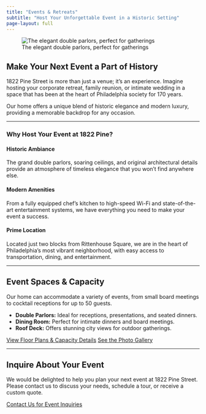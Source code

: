 ```yaml
---
title: "Events & Retreats"
subtitle: "Host Your Unforgettable Event in a Historic Setting"
page-layout: full
---
```


::: {.hero-full}
![The elegant double parlors, perfect for gatherings](images/property/DSC00090.jpg){.hero-image}
:::

## Make Your Next Event a Part of History

1822 Pine Street is more than just a venue; it's an experience. Imagine hosting your corporate retreat, family reunion, or intimate wedding in a space that has been at the heart of Philadelphia society for 170 years.

Our home offers a unique blend of historic elegance and modern luxury, providing a memorable backdrop for any occasion.

---

### Why Host Your Event at 1822 Pine?

::: {.feature-grid}
::: {.feature-card}
#### Historic Ambiance
The grand double parlors, soaring ceilings, and original architectural details provide an atmosphere of timeless elegance that you won't find anywhere else.
:::

::: {.feature-card}
#### Modern Amenities
From a fully equipped chef's kitchen to high-speed Wi-Fi and state-of-the-art entertainment systems, we have everything you need to make your event a success.
:::

::: {.feature-card}
#### Prime Location
Located just two blocks from Rittenhouse Square, we are in the heart of Philadelphia's most vibrant neighborhood, with easy access to transportation, dining, and entertainment.
:::
:::

---

## Event Spaces & Capacity

Our home can accommodate a variety of events, from small board meetings to cocktail receptions for up to 50 guests.

*   **Double Parlors:** Ideal for receptions, presentations, and seated dinners.
*   **Dining Room:** Perfect for intimate dinners and board meetings.
*   **Roof Deck:** Offers stunning city views for outdoor gatherings.

[View Floor Plans & Capacity Details](floor-plans-events.qmd){.btn .btn-outline-primary}
[See the Photo Gallery](gallery.qmd){.btn .btn-outline-primary}

---

## Inquire About Your Event

We would be delighted to help you plan your next event at 1822 Pine Street. Please contact us to discuss your needs, schedule a tour, or receive a custom quote.

[Contact Us for Event Inquiries](contact.qmd){.btn .btn-primary .btn-lg}
